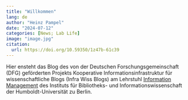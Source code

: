```yaml
---
title: "Willkommen"
lang: de
author: "Heinz Pampel"
date: "2024-07-12"
categories: [News; Lab Life]
image: "image.jpg"
citation:
  url: https://doi.org/10.59350/1z47b-61c39
---
```


Hier ensteht das Blog des von der Deutschen Forschungsgemeinschaft (DFG) geförderten Projekts Kooperative Informationsinfrastruktur für wissenschaftliche Blogs (Infra Wiss Blogs) am Lehrstuhl [Information Management](http://hu-berlin.de/infomgnt) des Instituts für Bibliotheks- und Informationswissenschaft der Humboldt-Universität zu Berlin.
